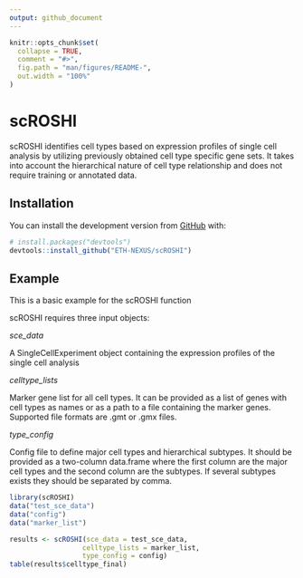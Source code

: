 ```yaml
---
output: github_document
---
```


<!-- README.md is generated from README.Rmd. Please edit that file -->

```r
knitr::opts_chunk$set(
  collapse = TRUE,
  comment = "#>",
  fig.path = "man/figures/README-",
  out.width = "100%"
)
```

# scROSHI

<!-- badges: start -->
<!-- badges: end -->

scROSHI identifies cell types based on expression profiles of single cell analysis by utilizing previously obtained cell type specific gene sets. It takes into account the hierarchical nature of cell type relationship and does not require training or annotated data.

## Installation

You can install the development version from [GitHub](https://github.com/) with:

``` r
# install.packages("devtools")
devtools::install_github("ETH-NEXUS/scROSHI")
```
## Example

This is a basic example for the scROSHI function

scROSHI requires three input objects:

*sce_data*

A SingleCellExperiment object containing the expression profiles of the single cell analysis

*celltype_lists*

Marker gene list for all cell types. It can be provided as a list of genes with cell types as names or as a path to a file containing the marker genes. Supported file formats are .gmt or .gmx files.

*type_config*

Config file to define major cell types and hierarchical subtypes. It should be provided as a two-column data.frame where the first column are the major cell types and the second column are the subtypes. If several subtypes exists they should be separated by comma.

```r
library(scROSHI)
data("test_sce_data")
data("config")
data("marker_list")

results <- scROSHI(sce_data = test_sce_data,
                  celltype_lists = marker_list,
                  type_config = config)
table(results$celltype_final)
```
